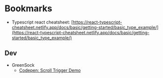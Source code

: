 # Bookmarks

* Typescript react cheatsheet: [https://react-typescript-cheatsheet.netlify.app/docs/basic/getting-started/basic_type_example/](https://react-typescript-cheatsheet.netlify.app/docs/basic/getting-started/basic_type_example/)

## Dev

* GreenSock
  * [Codepen: Scroll Trigger Demo](https://codepen.io/GreenSock/pen/RwPXQOQ)
